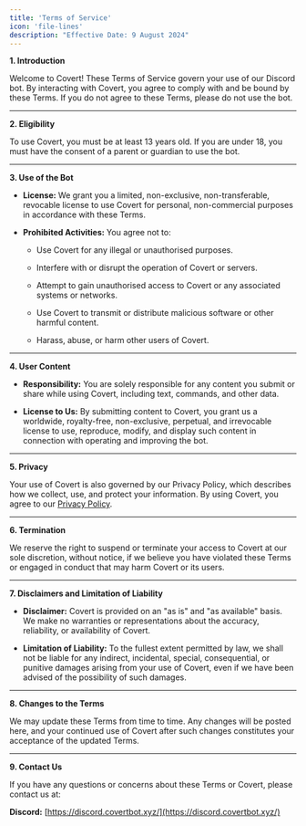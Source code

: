 ```yaml
---
title: 'Terms of Service'
icon: 'file-lines'
description: "Effective Date: 9 August 2024"
---
```


**1. Introduction**

Welcome to Covert! These Terms of Service govern your use of our Discord bot. By interacting with Covert, you agree to comply with and be bound by these Terms. If you do not agree to these Terms, please do not use the bot.

***

**2. Eligibility**

To use Covert, you must be at least 13 years old. If you are under 18, you must have the consent of a parent or guardian to use the bot.

***

**3. Use of the Bot**

* **License:** We grant you a limited, non-exclusive, non-transferable, revocable license to use Covert for personal, non-commercial purposes in accordance with these Terms.

* **Prohibited Activities:** You agree not to:

  * Use Covert for any illegal or unauthorised purposes.

  * Interfere with or disrupt the operation of Covert or servers.

  * Attempt to gain unauthorised access to Covert or any associated systems or networks.

  * Use Covert to transmit or distribute malicious software or other harmful content.

  * Harass, abuse, or harm other users of Covert.

***

**4. User Content**

* **Responsibility:** You are solely responsible for any content you submit or share while using Covert, including text, commands, and other data.

* **License to Us:** By submitting content to Covert, you grant us a worldwide, royalty-free, non-exclusive, perpetual, and irrevocable license to use, reproduce, modify, and display such content in connection with operating and improving the bot.

***

**5. Privacy**

Your use of Covert is also governed by our Privacy Policy, which describes how we collect, use, and protect your information. By using Covert, you agree to our [Privacy Policy](https://docs.covertbot.xyz/user-agreements/privacy-policy).

***

**6. Termination**

We reserve the right to suspend or terminate your access to Covert at our sole discretion, without notice, if we believe you have violated these Terms or engaged in conduct that may harm Covert or its users.

***

**7. Disclaimers and Limitation of Liability**

* **Disclaimer:** Covert is provided on an "as is" and "as available" basis. We make no warranties or representations about the accuracy, reliability, or availability of Covert.

* **Limitation of Liability:** To the fullest extent permitted by law, we shall not be liable for any indirect, incidental, special, consequential, or punitive damages arising from your use of Covert, even if we have been advised of the possibility of such damages.

***

**8. Changes to the Terms**

We may update these Terms from time to time. Any changes will be posted here, and your continued use of Covert after such changes constitutes your acceptance of the updated Terms.

***

**9. Contact Us**

If you have any questions or concerns about these Terms or Covert, please contact us at:

**Discord:** [https://discord.covertbot.xyz/](https://discord.covertbot.xyz/)